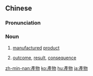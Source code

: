 {{also|産物|产物}}
==Chinese==
{{zh-forms|s=产物}}

===Pronunciation===
{{zh-pron
|m=chǎnwù
|c=caan2 mat6
|mn=sán-bu̍t
|cat=n
}}

===Noun===
{{zh-noun}}
# [[manufactured]] [[product]]
# {{lb|zh|figurative}} [[outcome]], [[result]], [[consequence]]

[[zh-min-nan:產物]]
[[ko:產物]]
[[hu:產物]]
[[ja:產物]]